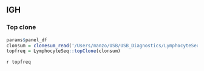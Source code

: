 ## IGH
### Top clone

```r
params$panel_df
clonsum = clonesum_read('/Users/manzo/USB/USB_Diagnostics/LymphocyteSeq/input/BCR/W3525_BCR/W3525_B2022.50915_v1_20221204101340383.clone_summary.csv')
topfreq = LymphocyteSeq::topClone(clonsum)
```

`r topfreq`
